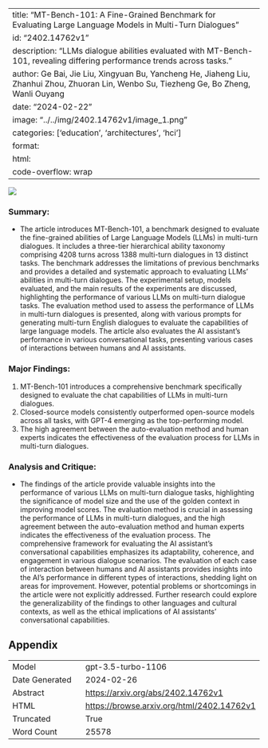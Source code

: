 
---
title: "MT-Bench-101: A Fine-Grained Benchmark for Evaluating Large Language Models in Multi-Turn Dialogues"
id: "2402.14762v1"
description: "LLMs dialogue abilities evaluated with MT-Bench-101, revealing differing performance trends across tasks."
author: Ge Bai, Jie Liu, Xingyuan Bu, Yancheng He, Jiaheng Liu, Zhanhui Zhou, Zhuoran Lin, Wenbo Su, Tiezheng Ge, Bo Zheng, Wanli Ouyang
date: "2024-02-22"
image: "../../img/2402.14762v1/image_1.png"
categories: ['education', 'architectures', 'hci']
format:
  html:
    code-overflow: wrap
---

![](../../img/2402.14762v1/image_1.png)

### Summary:
- The article introduces MT-Bench-101, a benchmark designed to evaluate the fine-grained abilities of Large Language Models (LLMs) in multi-turn dialogues. It includes a three-tier hierarchical ability taxonomy comprising 4208 turns across 1388 multi-turn dialogues in 13 distinct tasks. The benchmark addresses the limitations of previous benchmarks and provides a detailed and systematic approach to evaluating LLMs' abilities in multi-turn dialogues. The experimental setup, models evaluated, and the main results of the experiments are discussed, highlighting the performance of various LLMs on multi-turn dialogue tasks. The evaluation method used to assess the performance of LLMs in multi-turn dialogues is presented, along with various prompts for generating multi-turn English dialogues to evaluate the capabilities of large language models. The article also evaluates the AI assistant's performance in various conversational tasks, presenting various cases of interactions between humans and AI assistants.

### Major Findings:
1. MT-Bench-101 introduces a comprehensive benchmark specifically designed to evaluate the chat capabilities of LLMs in multi-turn dialogues.
2. Closed-source models consistently outperformed open-source models across all tasks, with GPT-4 emerging as the top-performing model.
3. The high agreement between the auto-evaluation method and human experts indicates the effectiveness of the evaluation process for LLMs in multi-turn dialogues.

### Analysis and Critique:
- The findings of the article provide valuable insights into the performance of various LLMs on multi-turn dialogue tasks, highlighting the significance of model size and the use of the golden context in improving model scores. The evaluation method is crucial in assessing the performance of LLMs in multi-turn dialogues, and the high agreement between the auto-evaluation method and human experts indicates the effectiveness of the evaluation process. The comprehensive framework for evaluating the AI assistant's conversational capabilities emphasizes its adaptability, coherence, and engagement in various dialogue scenarios. The evaluation of each case of interaction between humans and AI assistants provides insights into the AI's performance in different types of interactions, shedding light on areas for improvement. However, potential problems or shortcomings in the article were not explicitly addressed. Further research could explore the generalizability of the findings to other languages and cultural contexts, as well as the ethical implications of AI assistants' conversational capabilities.

## Appendix

|          |          |
|----------|----------|
| Model     | gpt-3.5-turbo-1106       |
| Date Generated     | 2024-02-26       |
| Abstract | [https://arxiv.org/abs/2402.14762v1](https://arxiv.org/abs/2402.14762v1)        |
| HTML     | [https://browse.arxiv.org/html/2402.14762v1](https://browse.arxiv.org/html/2402.14762v1)       |
| Truncated       | True       |
| Word Count       | 25578       |